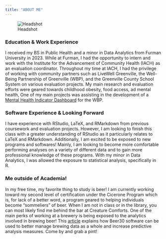 ```yaml
---
title: "ABOUT ME"
---
```


![Headshot](creech.png)


### Education & Work Experience
I received my BS in Public Health and a minor in Data Analytics from Furman University in 2023. While at Furman, I had the opportunity to intern and work with the Institute for the Advancement of Community Health (IACH) as an evaluation coordinator. Throughout my time at IACH, I had the privilege of working with community partners such as LiveWell Greenville, the Well-Being Partnership of Greenville (WBP), and the Greenville County School System on various evaluation projects. My main research and evaluation efforts were geared towards childhood obesity, food access, ad mental health, One of my main projects was assisting in the development of a [Mental Health Indicator Dashboard](https://www.wbpgreenville.org/get-involved-1) for the WBP. 

### Software Experience & Looking Forward 
I have experience with RStudio, LaTeX, and RMarkdown from previous coursework and evaluation projects. However, I am looking to finish this class with a greater understanding of RStudio as it particularly relates to LaTeX and RMarkdown. Additionally, I am excited to be exposed to new programs and softwares! Mainly, I am looking to become more comfortable performing analyses on a variety of different data and to gain more professional knowledge of these programs. With my minor in Data Analytics, I was allowed the exposure to statistical analysis, specifically in R. 

### Me outside of Academia! 
In my free time, my favorite thing to study is beer! I am currently working toward my second level of certification under the Cicerone Program which is, for lack of a better word, a program geared to helping individuals become "sommeliers" of beer. When I am not in class or in the library, you can most likely find me behind the bar at Creature Comforts. One of the main perks of working at a brewery is being exposed to the analytics involved in brewing beer! This [article](https://beerandbrewing.com/4-steps-to-brew-better-beer-with-brewery-analytics/) explains how Beer30 software can be used to better manage brewing data as a whole and increase predictive analysis measures. Come by and grab a pint! 



